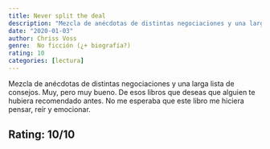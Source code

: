 ```yaml
---
title: Never split the deal
description: "Mezcla de anécdotas de distintas negociaciones y una larga lista de consejos."
date: "2020-01-03"
author: Chriss Voss
genre:  No ficción (¿+ biografía?)
rating: 10
categories: [lectura]
---
```

Mezcla de anécdotas de distintas negociaciones y una larga lista de consejos. Muy, pero muy bueno. De esos libros que deseas que alguien te hubiera recomendado antes. No me esperaba que este libro me hiciera pensar, reír y emocionar.

## Rating: 10/10